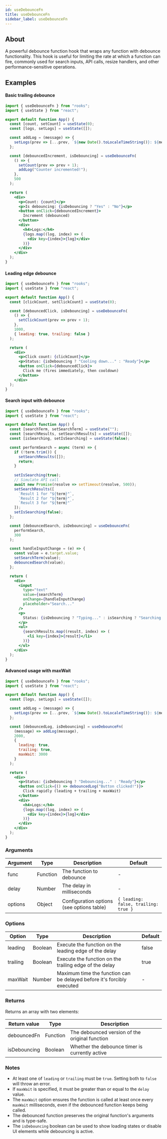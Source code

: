 ```yaml
---
id: useDebounceFn
title: useDebounceFn
sidebar_label: useDebounceFn
---
```


## About

A powerful debounce function hook that wraps any function with debounce functionality. This hook is useful for limiting the rate at which a function can fire, commonly used for search inputs, API calls, resize handlers, and other performance-sensitive operations.

[//]: # "Main"

## Examples

#### Basic trailing debounce

```jsx
import { useDebounceFn } from "rooks";
import { useState } from "react";

export default function App() {
  const [count, setCount] = useState(0);
  const [logs, setLogs] = useState([]);

  const addLog = (message) => {
    setLogs(prev => [...prev, `${new Date().toLocaleTimeString()}: ${message}`]);
  };

  const [debouncedIncrement, isDebouncing] = useDebounceFn(
    () => {
      setCount(prev => prev + 1);
      addLog("Counter incremented!");
    },
    500
  );

  return (
    <div>
      <p>Count: {count}</p>
      <p>Is debouncing: {isDebouncing ? "Yes" : "No"}</p>
      <button onClick={debouncedIncrement}>
        Increment (debounced)
      </button>
      <div>
        <h4>Logs:</h4>
        {logs.map((log, index) => (
          <div key={index}>{log}</div>
        ))}
      </div>
    </div>
  );
}
```

#### Leading edge debounce

```jsx
import { useDebounceFn } from "rooks";
import { useState } from "react";

export default function App() {
  const [clickCount, setClickCount] = useState(0);

  const [debouncedClick, isDebouncing] = useDebounceFn(
    () => {
      setClickCount(prev => prev + 1);
    },
    1000,
    { leading: true, trailing: false }
  );

  return (
    <div>
      <p>Click count: {clickCount}</p>
      <p>Status: {isDebouncing ? "Cooling down..." : "Ready"}</p>
      <button onClick={debouncedClick}>
        Click me (fires immediately, then cooldown)
      </button>
    </div>
  );
}
```

#### Search input with debounce

```jsx
import { useDebounceFn } from "rooks";
import { useState } from "react";

export default function App() {
  const [searchTerm, setSearchTerm] = useState("");
  const [searchResults, setSearchResults] = useState([]);
  const [isSearching, setIsSearching] = useState(false);

  const performSearch = async (term) => {
    if (!term.trim()) {
      setSearchResults([]);
      return;
    }
    
    setIsSearching(true);
    // Simulate API call
    await new Promise(resolve => setTimeout(resolve, 500));
    setSearchResults([
      `Result 1 for "${term}"`,
      `Result 2 for "${term}"`,
      `Result 3 for "${term}"`
    ]);
    setIsSearching(false);
  };

  const [debouncedSearch, isDebouncing] = useDebounceFn(
    performSearch,
    300
  );

  const handleInputChange = (e) => {
    const value = e.target.value;
    setSearchTerm(value);
    debouncedSearch(value);
  };

  return (
    <div>
      <input
        type="text"
        value={searchTerm}
        onChange={handleInputChange}
        placeholder="Search..."
      />
      <p>
        Status: {isDebouncing ? "Typing..." : isSearching ? "Searching..." : "Ready"}
      </p>
      <ul>
        {searchResults.map((result, index) => (
          <li key={index}>{result}</li>
        ))}
      </ul>
    </div>
  );
}
```

#### Advanced usage with maxWait

```jsx
import { useDebounceFn } from "rooks";
import { useState } from "react";

export default function App() {
  const [logs, setLogs] = useState([]);

  const addLog = (message) => {
    setLogs(prev => [...prev, `${new Date().toLocaleTimeString()}: ${message}`]);
  };

  const [debouncedLog, isDebouncing] = useDebounceFn(
    (message) => addLog(message),
    2000,
    { 
      leading: true, 
      trailing: true, 
      maxWait: 3000 
    }
  );

  return (
    <div>
      <p>Status: {isDebouncing ? "Debouncing..." : "Ready"}</p>
      <button onClick={() => debouncedLog("Button clicked!")}>
        Click rapidly (leading + trailing + maxWait)
      </button>
      <div>
        <h4>Logs:</h4>
        {logs.map((log, index) => (
          <div key={index}>{log}</div>
        ))}
      </div>
    </div>
  );
}
```

### Arguments

| Argument | Type     | Description                                    | Default                              |
| -------- | -------- | ---------------------------------------------- | ------------------------------------ |
| func     | Function | The function to debounce                       | -                                    |
| delay    | Number   | The delay in milliseconds                      | -                                    |
| options  | Object   | Configuration options (see options table)     | `{ leading: false, trailing: true }` |

### Options

| Option   | Type    | Description                                                              | Default |
| -------- | ------- | ------------------------------------------------------------------------ | ------- |
| leading  | Boolean | Execute the function on the leading edge of the delay                   | false   |
| trailing | Boolean | Execute the function on the trailing edge of the delay                  | true    |
| maxWait  | Number  | Maximum time the function can be delayed before it's forcibly executed  | -       |

### Returns

Returns an array with two elements:

| Return value     | Type     | Description                                                                |
| ---------------- | -------- | -------------------------------------------------------------------------- |
| debouncedFn      | Function | The debounced version of the original function                             |
| isDebouncing     | Boolean  | Whether the debounce timer is currently active                             |

### Notes

- At least one of `leading` or `trailing` must be `true`. Setting both to `false` will throw an error.
- If `maxWait` is specified, it must be greater than or equal to the `delay` value.
- The `maxWait` option ensures the function is called at least once every `maxWait` milliseconds, even if the debounced function keeps being called.
- The debounced function preserves the original function's arguments and is type-safe.
- The `isDebouncing` boolean can be used to show loading states or disable UI elements while debouncing is active.

